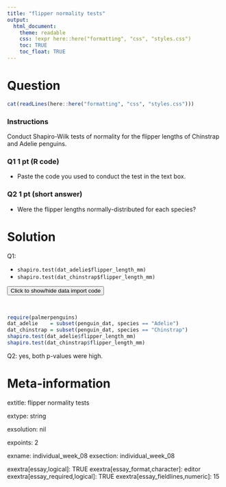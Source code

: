 ```yaml
---
title: "flipper normality tests"
output:  
  html_document:
    theme: readable
    css: !expr here::here("formatting", "css", "styles.css")
    toc: TRUE
    toc_float: TRUE
---
```



Question
========

```r
cat(readLines(here::here("formatting", "css", "styles.css")))
```





<div class="instructionsborder">

### Instructions

Conduct Shapiro-Wilk tests of normality for the flipper lengths of Chinstrap and Adelie penguins.


</div>


<div class="questionborder">

### Q1 1 pt (R code)

- Paste the code you used to conduct the test in the text box.

### Q2 1 pt (short answer)

- Were the flipper lengths normally-distributed for each species?


</div>




Solution
========

Q1: 

- `shapiro.test(dat_adelie$flipper_length_mm)`
- `shapiro.test(dat_chinstrap$flipper_length_mm)`

<div class="toggle"><button>Click to show/hide data import code</button>
<br>

```r
require(palmerpenguins)
dat_adelie    = subset(penguin_dat, species == "Adelie")
dat_chinstrap = subset(penguin_dat, species == "Chinstrap")
shapiro.test(dat_adelie$flipper_length_mm)
shapiro.test(dat_chinstrap$flipper_length_mm)
```
</div>

Q2: yes, both p-values were high.

Meta-information
================
extitle: flipper normality tests

extype: string

exsolution: nil

expoints: 2

exname: individual_week_08
exsection: individual_week_08

exextra[essay,logical]: TRUE
exextra[essay_format,character]: editor
exextra[essay_required,logical]: TRUE
exextra[essay_fieldlines,numeric]: 15

